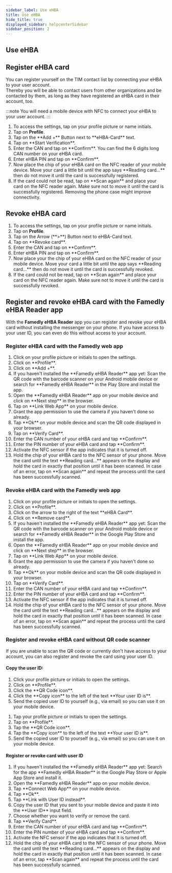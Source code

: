 ```yaml
---
sidebar_label: Use eHBA
title: Use eHBA
hide_title: true
displayed_sidebar: helpcenterSidebar
sidebar_position: 2
---
```




<div class="hero hero--primary">
  <div class="container">
    <h2 class="hero__title">Use eHBA</h2>
  </div>
</div>

## Register eHBA card

You can register yourself on the TIM contact list by connecting your eHBA to your user account.  
Thereby you will be able to contact users from other organizations and be contacted by them, as long as they have registered an eHBA card in their account, too.  

:::note
You will need a mobile device with NFC to connect your eHBA to your user account.
:::

<Tabs>
  <TabItem value="mobile" label="Mobile">
  <ol>
    <li>To access the settings, tap on your profile picture or name initials.</li>
    <li>Tap on <b>Profile</b>.</li>
    <li>Tap on the **Add +** Button next to **eHBA-Card** text.</li>
    <li>Tap on **Start Verification**.</li>
    <li>Enter the CAN and tap on **Confirm**. You can find the 6 digits long CAN number on your eHBA card.</li>
    <li>Enter eHBA PIN and tap on **Confirm**.</li>
    <li>Now place the chip of your eHBA card on the NFC reader of your mobile device. Move your card a little bit until the app says **Reading card...** then do not move it until the card is successfully registered.</li>
    <li>If the card could not be read, tap on **Scan again** and place your card on the NFC reader again. Make sure not to move it until the card is successfully registered. Removing the phone case might improve connectivity.</li>
  </ol>
  </TabItem>
</Tabs>


## Revoke eHBA card

<Tabs>
  <TabItem value="mobile" label="Mobile">
  <ol>
    <li>To access the settings, tap on your profile picture or name initials.</li>
    <li>Tap on <b>Profile</b>.</li>
    <li>Tap on the Arrow (**>**) Button next to eHBA-Card text.</li>
    <li>Tap on **Revoke card**.</li>
    <li>Enter the CAN and tap on **Confirm**.</li>
    <li>Enter eHBA PIN and tap on **Confirm**.</li>
    <li>Now place your the chip of your eHBA card on the NFC reader of your mobile device. Move your card a little bit until the app says **Reading card...** then do not move it until the card is successfully revoked.</li>
    <li>If the card could not be read, tap on **Scan again** and place your card on the NFC reader again. Make sure not to move it until the card is successfully revoked.</li>
  </ol>
  </TabItem>
</Tabs>

## Register and revoke eHBA card with the Famedly eHBA Reader app

With the **Famedly eHBA Reader** app you can register and revoke your eHBA card without installing the messenger on your phone. If you have access to your user ID, you can even do this without access to your account.

### Register eHBA card with the Famedly web app

<Tabs>
  <TabItem value="desktop" label="Desktop">
  <ol>
    <li>Click on your profile picture or initials to open the settings.</li>
    <li>Click on **Profile**.</li>
    <li>Click on **Add +**.</li>
    <li>If you haven't installed the **Famedly eHBA Reader** app yet: Scan the QR code with the barcode scanner on your Android mobile device or search for **Famedly eHBA Reader** in the Play Store and install the app.</li>
    <li>Open the **Famedly eHBA Reader** app on your mobile device and click on **Next step** in the browser.</li>
    <li>Tap on **Link Web App** on your mobile device.</li>
    <li>Grant the app permission to use the camera if you haven't done so already.</li>
    <li>Tap **Ok** on your mobile device and scan the QR code displayed in your browser.</li>
    <li>Tap on **Verify Card**.</li>
    <li>Enter the CAN number of your eHBA card and tap **Confirm**.</li>
    <li>Enter the PIN number of your eHBA card and tap **Confirm**.</li>
    <li>Activate the NFC sensor if the app indicates that it is turned off.</li>
    <li>Hold the chip of your eHBA card to the NFC sensor of your phone. Move the card until the text **Reading card...** appears on the display and hold the card in exactly that position until it has been scanned. In case of an error, tap on **Scan again** and repeat the process until the card has been successfully scanned.</li>
  </ol>
  </TabItem>
</Tabs>

### Revoke eHBA card with the Famedly web app

<Tabs>
  <TabItem value="desktop" label="Desktop">
  <ol>
    <li>Click on your profile picture or initials to open the settings.</li>
    <li>Click on **Profile**.</li>
    <li>Click on the arrow to the right of the text **eHBA Card**.</li>
    <li>Click on **Remove card**.</li>
    <li>If you haven't installed the **Famedly eHBA Reader** app yet: Scan the QR code with the barcode scanner on your Android mobile device or search for **Famedly eHBA Reader** in the Google Play Store and install the app.</li>
    <li>Open the **Famedly eHBA Reader** app on your mobile device and click on **Next step** in the browser.</li>
    <li>Tap on **Link Web App** on your mobile device.</li>
    <li>Grant the app permission to use the camera if you haven't done so already.</li>
    <li>Tap **Ok** on your mobile device and scan the QR code displayed in your browser.</li>
    <li>Tap on **Verify Card**.</li>
    <li>Enter the CAN number of your eHBA card and tap **Confirm**.</li>
    <li>Enter the PIN number of your eHBA card and tap **Confirm**.</li>
    <li>Activate the NFC sensor if the app indicates that it is turned off.</li>
    <li>Hold the chip of your eHBA card to the NFC sensor of your phone. Move the card until the text **Reading card...** appears on the display and hold the card in exactly that position until it has been scanned. In case of an error, tap on **Scan again** and repeat the process until the card has been successfully scanned.</li>
  </ol>
  </TabItem>
</Tabs>

### Register and revoke eHBA card without QR code scanner

If you are unable to scan the QR code or currently don't have access to your account, you can also register and revoke the card using your user ID.

#### Copy the user ID:
 
<Tabs>
  <TabItem value="desktop" label="Desktop">
  <ol>
    <li>Click your profile picture or initials to open the settings.</li>
    <li>Click on **Profile**.</li>
    <li>Click the **QR Code icon**.</li>
    <li>Click the **Copy icon** to the left of the text **Your user ID is**.</li>
    <li>Send the copied user ID to yourself (e.g., via email) so you can use it on your mobile device.</li>
  </ol>
  </TabItem>
  <TabItem value="mobile" label="Mobile">
  <ol>
    <li>Tap your profile picture or initials to open the settings.</li>
    <li>Tap on **Profile**.</li>
    <li>Tap the **QR Code icon**.</li>
    <li>Tap the **Copy icon** to the left of the text **Your user ID is**.</li>
    <li>Send the copied user ID to yourself (e.g., via email) so you can use it on your mobile device.</li>
  </ol>
  </TabItem>
</Tabs>

#### Register or revoke card with user ID
 
<Tabs>
  <TabItem value="mobile" label="Mobile">
  <ol>
    <li>If you haven't installed the **Famedly eHBA Reader** app yet: Search for the app **Famedly eHBA Reader** in the Google Play Store or Apple App Store and install it.</li>
    <li>Open the **Famedly eHBA Reader** app on your mobile device.</li>
    <li>Tap **Connect Web App** on your mobile device.</li>
    <li>Tap **Ok**.</li>
    <li>Tap **Link with User ID instead**.</li>
    <li>Copy the user ID that you sent to your mobile device and paste it into the **User ID** input field.</li>
    <li>Choose whether you want to verify or remove the card.</li>
    <li>Tap **Verify Card**.</li>
    <li>Enter the CAN number of your eHBA card and tap **Confirm**.</li>
    <li>Enter the PIN number of your eHBA card and tap **Confirm**.</li>
    <li>Activate the NFC sensor if the app indicates that it is turned off.</li>
    <li>Hold the chip of your eHBA card to the NFC sensor of your phone. Move the card until the text **Reading card...** appears on the display and hold the card in exactly that position until it has been scanned. In case of an error, tap **Scan again** and repeat the process until the card has been successfully scanned.</li>
  </ol>
  </TabItem>
</Tabs>
